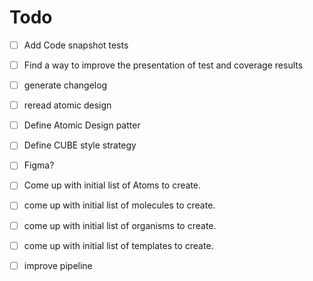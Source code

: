 
<Meta title="Todo" />

# Todo
- [ ] Add Code snapshot tests
- [ ] Find a way to improve the presentation of test and coverage results
- [ ] generate changelog
- [ ] reread atomic design
- [ ] Define Atomic Design patter
- [ ] Define CUBE style strategy
- [ ] Figma?
- [ ] Come up with initial list of Atoms to create.
- [ ] come up with initial list of molecules to create.
- [ ] come up with initial list of organisms to create.
- [ ] come up with initial list of templates to create.
- [ ] improve pipeline


